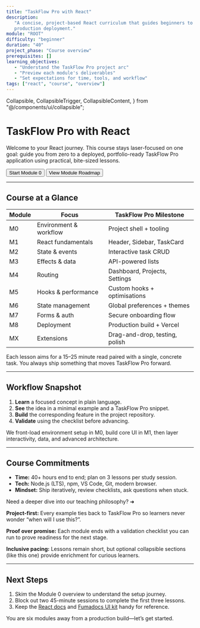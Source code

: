 ```yaml
---
title: "TaskFlow Pro with React"
description:
   "A concise, project-based React curriculum that guides beginners to a
   production deployment."
module: "ROOT"
difficulty: "beginner"
duration: "40"
project_phase: "Course overview"
prerequisites: []
learning_objectives:
   - "Understand the TaskFlow Pro project arc"
   - "Preview each module's deliverables"
   - "Set expectations for time, tools, and workflow"
tags: ["react", "course", "overview"]
---
```


   Collapsible,
   CollapsibleTrigger,
   CollapsibleContent,
} from "@/components/ui/collapsible";

# TaskFlow Pro with React

Welcome to your React journey. This course stays laser-focused on one goal:
guide you from zero to a deployed, portfolio-ready TaskFlow Pro application
using practical, bite-sized lessons.

<div className='mt-6 flex flex-wrap gap-4'>
   <Link href='/docs/react/m0/1_welcome'>
      <Button>Start Module 0</Button>
   </Link>
   <Link href='/docs/react/m0/0_index'>
      <Button variant='outline' className='hover:text-secondary'>
         View Module Roadmap
      </Button>
   </Link>
</div>

---

## Course at a Glance

| Module | Focus                  | TaskFlow Pro Milestone         |
| ------ | ---------------------- | ------------------------------ |
| M0     | Environment & workflow | Project shell + tooling        |
| M1     | React fundamentals     | Header, Sidebar, TaskCard      |
| M2     | State & events         | Interactive task CRUD          |
| M3     | Effects & data         | API-powered lists              |
| M4     | Routing                | Dashboard, Projects, Settings  |
| M5     | Hooks & performance    | Custom hooks + optimisations   |
| M6     | State management       | Global preferences + themes    |
| M7     | Forms & auth           | Secure onboarding flow         |
| M8     | Deployment             | Production build + Vercel      |
| MX     | Extensions             | Drag-and-drop, testing, polish |

Each lesson aims for a 15–25 minute read paired with a single, concrete task.
You always ship something that moves TaskFlow Pro forward.

---

## Workflow Snapshot

1. **Learn** a focused concept in plain language.
2. **See** the idea in a minimal example and a TaskFlow Pro snippet.
3. **Build** the corresponding feature in the project repository.
4. **Validate** using the checklist before advancing.

We front-load environment setup in M0, build core UI in M1, then layer
interactivity, data, and advanced architecture.

---

## Course Commitments

-  **Time:** 40+ hours end to end; plan on 3 lessons per study session.
-  **Tech:** Node.js (LTS), npm, VS Code, Git, modern browser.
-  **Mindset:** Ship iteratively, review checklists, ask questions when stuck.

<Collapsible className='mt-8' defaultOpen={false}>
   <CollapsibleTrigger className='group inline-flex w-full items-center justify-between rounded-md border px-4 py-2 text-sm font-medium'>
      Need a deeper dive into our teaching philosophy?
      <span className='transition-transform group-data-[state=open]:rotate-90'>
         ➜
      </span>
   </CollapsibleTrigger>
   <CollapsibleContent className='mt-4 space-y-3 rounded-md border bg-muted/40 p-4 text-sm text-muted-foreground'>
      <p>
         <strong>Project-first:</strong> Every example ties back to TaskFlow Pro
         so learners never wonder “when will I use this?”.
      </p>
      <p>
         <strong>Proof over promise:</strong> Each module ends with a validation
         checklist you can run to prove readiness for the next stage.
      </p>
      <p>
         <strong>Inclusive pacing:</strong> Lessons remain short, but optional
         collapsible sections (like this one) provide enrichment for curious
         learners.
      </p>
   </CollapsibleContent>
</Collapsible>

---

## Next Steps

1. Skim the Module 0 overview to understand the setup journey.
2. Block out two 45-minute sessions to complete the first three lessons.
3. Keep the [React docs](https://react.dev) and
   [Fumadocs UI kit](https://fumadocs.dev/docs/ui/components) handy for
   reference.

You are six modules away from a production build—let’s get started.
